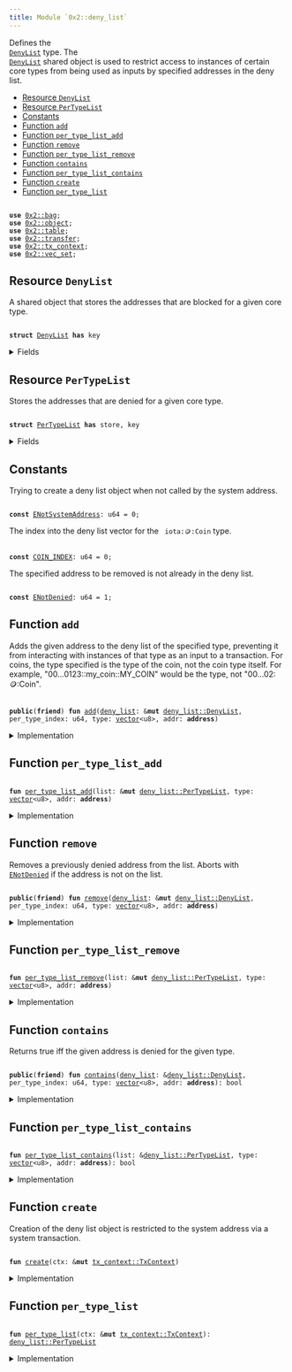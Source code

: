 ```yaml
---
title: Module `0x2::deny_list`
---
```


Defines the <code>
<a href="../iota-framework/deny_list.md#0x2_deny_list_DenyList">DenyList</a></code> type. The <code>
<a href="../iota-framework/deny_list.md#0x2_deny_list_DenyList">DenyList</a></code> shared object is used to restrict access to
instances of certain core types from being used as inputs by specified addresses in the deny
list.


-  [Resource `DenyList`](#0x2_deny_list_DenyList)
-  [Resource `PerTypeList`](#0x2_deny_list_PerTypeList)
-  [Constants](#@Constants_0)
-  [Function `add`](#0x2_deny_list_add)
-  [Function `per_type_list_add`](#0x2_deny_list_per_type_list_add)
-  [Function `remove`](#0x2_deny_list_remove)
-  [Function `per_type_list_remove`](#0x2_deny_list_per_type_list_remove)
-  [Function `contains`](#0x2_deny_list_contains)
-  [Function `per_type_list_contains`](#0x2_deny_list_per_type_list_contains)
-  [Function `create`](#0x2_deny_list_create)
-  [Function `per_type_list`](#0x2_deny_list_per_type_list)


<pre><code>
<b>use</b> <a href="../iota-framework/bag.md#0x2_bag">0x2::bag</a>;
<b>use</b> <a href="../iota-framework/object.md#0x2_object">0x2::object</a>;
<b>use</b> <a href="../iota-framework/table.md#0x2_table">0x2::table</a>;
<b>use</b> <a href="../iota-framework/transfer.md#0x2_transfer">0x2::transfer</a>;
<b>use</b> <a href="../iota-framework/tx_context.md#0x2_tx_context">0x2::tx_context</a>;
<b>use</b> <a href="../iota-framework/vec_set.md#0x2_vec_set">0x2::vec_set</a>;
</code></pre>



<Link id="0x2_deny_list_DenyList"></Link>

## Resource `DenyList`

A shared object that stores the addresses that are blocked for a given core type.


<pre><code>
<b>struct</b> <a href="../iota-framework/deny_list.md#0x2_deny_list_DenyList">DenyList</a> <b>has</b> key
</code></pre>



<details>
<summary>Fields</summary>


<dl>
<dt>
<code>
id: <a href="../iota-framework/object.md#0x2_object_UID">object::UID</a></code>
</dt>
<dd>

</dd>
<dt>
<code>
lists: <a href="../iota-framework/bag.md#0x2_bag_Bag">bag::Bag</a></code>
</dt>
<dd>
 The individual deny lists.
</dd>
</dl>


</details>

<Link id="0x2_deny_list_PerTypeList"></Link>

## Resource `PerTypeList`

Stores the addresses that are denied for a given core type.


<pre><code>
<b>struct</b> <a href="../iota-framework/deny_list.md#0x2_deny_list_PerTypeList">PerTypeList</a> <b>has</b> store, key
</code></pre>



<details>
<summary>Fields</summary>


<dl>
<dt>
<code>
id: <a href="../iota-framework/object.md#0x2_object_UID">object::UID</a></code>
</dt>
<dd>

</dd>
<dt>
<code>
denied_count: <a href="../iota-framework/table.md#0x2_table_Table">table::Table</a>&lt;<b>address</b>, u64&gt;</code>
</dt>
<dd>
 Number of object types that have been banned for a given address.
 Used to quickly skip checks for most addresses.
</dd>
<dt>
<code>
denied_addresses: <a href="../iota-framework/table.md#0x2_table_Table">table::Table</a>&lt;<a href="../move-stdlib/vector.md#0x1_vector">vector</a>&lt;u8&gt;, <a href="../iota-framework/vec_set.md#0x2_vec_set_VecSet">vec_set::VecSet</a>&lt;<b>address</b>&gt;&gt;</code>
</dt>
<dd>
 Set of addresses that are banned for a given type.
 For example with <code>
iota::coin::Coin</code>: If addresses A and B are banned from using
 "0...0123::my_coin::MY_COIN", this will be "0...0123::my_coin::MY_COIN" -> {A, B}.
</dd>
</dl>


</details>

<Link id="@Constants_0"></Link>

## Constants


<Link id="0x2_deny_list_ENotSystemAddress"></Link>

Trying to create a deny list object when not called by the system address.


<pre><code>
<b>const</b> <a href="../iota-framework/deny_list.md#0x2_deny_list_ENotSystemAddress">ENotSystemAddress</a>: u64 = 0;
</code></pre>



<Link id="0x2_deny_list_COIN_INDEX"></Link>

The index into the deny list vector for the <code>
iota::coin::Coin</code> type.


<pre><code>
<b>const</b> <a href="../iota-framework/deny_list.md#0x2_deny_list_COIN_INDEX">COIN_INDEX</a>: u64 = 0;
</code></pre>



<Link id="0x2_deny_list_ENotDenied"></Link>

The specified address to be removed is not already in the deny list.


<pre><code>
<b>const</b> <a href="../iota-framework/deny_list.md#0x2_deny_list_ENotDenied">ENotDenied</a>: u64 = 1;
</code></pre>



<Link id="0x2_deny_list_add"></Link>

## Function `add`

Adds the given address to the deny list of the specified type, preventing it
from interacting with instances of that type as an input to a transaction. For coins,
the type specified is the type of the coin, not the coin type itself. For example,
"00...0123::my_coin::MY_COIN" would be the type, not "00...02::coin::Coin".


<pre><code>
<b>public</b>(<b>friend</b>) <b>fun</b> <a href="../iota-framework/deny_list.md#0x2_deny_list_add">add</a>(<a href="../iota-framework/deny_list.md#0x2_deny_list">deny_list</a>: &<b>mut</b> <a href="../iota-framework/deny_list.md#0x2_deny_list_DenyList">deny_list::DenyList</a>, per_type_index: u64, type: <a href="../move-stdlib/vector.md#0x1_vector">vector</a>&lt;u8&gt;, addr: <b>address</b>)
</code></pre>



<details>
<summary>Implementation</summary>


<pre><code>
<b>public</b>(package) <b>fun</b> <a href="../iota-framework/deny_list.md#0x2_deny_list_add">add</a>(
    <a href="../iota-framework/deny_list.md#0x2_deny_list">deny_list</a>: &<b>mut</b> <a href="../iota-framework/deny_list.md#0x2_deny_list_DenyList">DenyList</a>,
    per_type_index: u64,
    `type`: <a href="../move-stdlib/vector.md#0x1_vector">vector</a>&lt;u8&gt;,
    addr: <b>address</b>,
) \{
    <b>let</b> bag_entry: &<b>mut</b> <a href="../iota-framework/deny_list.md#0x2_deny_list_PerTypeList">PerTypeList</a> = &<b>mut</b> <a href="../iota-framework/deny_list.md#0x2_deny_list">deny_list</a>.lists[per_type_index];
    bag_entry.<a href="../iota-framework/deny_list.md#0x2_deny_list_per_type_list_add">per_type_list_add</a>(`type`, addr)
}
</code></pre>



</details>

<Link id="0x2_deny_list_per_type_list_add"></Link>

## Function `per_type_list_add`



<pre><code>
<b>fun</b> <a href="../iota-framework/deny_list.md#0x2_deny_list_per_type_list_add">per_type_list_add</a>(list: &<b>mut</b> <a href="../iota-framework/deny_list.md#0x2_deny_list_PerTypeList">deny_list::PerTypeList</a>, type: <a href="../move-stdlib/vector.md#0x1_vector">vector</a>&lt;u8&gt;, addr: <b>address</b>)
</code></pre>



<details>
<summary>Implementation</summary>


<pre><code>
<b>fun</b> <a href="../iota-framework/deny_list.md#0x2_deny_list_per_type_list_add">per_type_list_add</a>(
    list: &<b>mut</b> <a href="../iota-framework/deny_list.md#0x2_deny_list_PerTypeList">PerTypeList</a>,
    `type`: <a href="../move-stdlib/vector.md#0x1_vector">vector</a>&lt;u8&gt;,
    addr: <b>address</b>,
) \{
    <b>if</b> (!list.denied_addresses.<a href="../iota-framework/deny_list.md#0x2_deny_list_contains">contains</a>(`type`)) \{
        list.denied_addresses.<a href="../iota-framework/deny_list.md#0x2_deny_list_add">add</a>(`type`, <a href="../iota-framework/vec_set.md#0x2_vec_set_empty">vec_set::empty</a>());
    };
    <b>let</b> denied_addresses = &<b>mut</b> list.denied_addresses[`type`];
    <b>let</b> already_denied = denied_addresses.<a href="../iota-framework/deny_list.md#0x2_deny_list_contains">contains</a>(&addr);
    <b>if</b> (already_denied) <b>return</b>;

    denied_addresses.insert(addr);
    <b>if</b> (!list.denied_count.<a href="../iota-framework/deny_list.md#0x2_deny_list_contains">contains</a>(addr)) \{
        list.denied_count.<a href="../iota-framework/deny_list.md#0x2_deny_list_add">add</a>(addr, 0);
    };
    <b>let</b> denied_count = &<b>mut</b> list.denied_count[addr];
    *denied_count = *denied_count + 1;
}
</code></pre>



</details>

<Link id="0x2_deny_list_remove"></Link>

## Function `remove`

Removes a previously denied address from the list.
Aborts with <code>
<a href="../iota-framework/deny_list.md#0x2_deny_list_ENotDenied">ENotDenied</a></code> if the address is not on the list.


<pre><code>
<b>public</b>(<b>friend</b>) <b>fun</b> <a href="../iota-framework/deny_list.md#0x2_deny_list_remove">remove</a>(<a href="../iota-framework/deny_list.md#0x2_deny_list">deny_list</a>: &<b>mut</b> <a href="../iota-framework/deny_list.md#0x2_deny_list_DenyList">deny_list::DenyList</a>, per_type_index: u64, type: <a href="../move-stdlib/vector.md#0x1_vector">vector</a>&lt;u8&gt;, addr: <b>address</b>)
</code></pre>



<details>
<summary>Implementation</summary>


<pre><code>
<b>public</b>(package) <b>fun</b> <a href="../iota-framework/deny_list.md#0x2_deny_list_remove">remove</a>(
    <a href="../iota-framework/deny_list.md#0x2_deny_list">deny_list</a>: &<b>mut</b> <a href="../iota-framework/deny_list.md#0x2_deny_list_DenyList">DenyList</a>,
    per_type_index: u64,
    `type`: <a href="../move-stdlib/vector.md#0x1_vector">vector</a>&lt;u8&gt;,
    addr: <b>address</b>,
) \{
    <a href="../iota-framework/deny_list.md#0x2_deny_list_per_type_list_remove">per_type_list_remove</a>(&<b>mut</b> <a href="../iota-framework/deny_list.md#0x2_deny_list">deny_list</a>.lists[per_type_index], `type`, addr)
}
</code></pre>



</details>

<Link id="0x2_deny_list_per_type_list_remove"></Link>

## Function `per_type_list_remove`



<pre><code>
<b>fun</b> <a href="../iota-framework/deny_list.md#0x2_deny_list_per_type_list_remove">per_type_list_remove</a>(list: &<b>mut</b> <a href="../iota-framework/deny_list.md#0x2_deny_list_PerTypeList">deny_list::PerTypeList</a>, type: <a href="../move-stdlib/vector.md#0x1_vector">vector</a>&lt;u8&gt;, addr: <b>address</b>)
</code></pre>



<details>
<summary>Implementation</summary>


<pre><code>
<b>fun</b> <a href="../iota-framework/deny_list.md#0x2_deny_list_per_type_list_remove">per_type_list_remove</a>(
    list: &<b>mut</b> <a href="../iota-framework/deny_list.md#0x2_deny_list_PerTypeList">PerTypeList</a>,
    `type`: <a href="../move-stdlib/vector.md#0x1_vector">vector</a>&lt;u8&gt;,
    addr: <b>address</b>,
) \{
    <b>let</b> denied_addresses = &<b>mut</b> list.denied_addresses[`type`];
    <b>assert</b>!(denied_addresses.<a href="../iota-framework/deny_list.md#0x2_deny_list_contains">contains</a>(&addr), <a href="../iota-framework/deny_list.md#0x2_deny_list_ENotDenied">ENotDenied</a>);
    denied_addresses.<a href="../iota-framework/deny_list.md#0x2_deny_list_remove">remove</a>(&addr);
    <b>let</b> denied_count = &<b>mut</b> list.denied_count[addr];
    *denied_count = *denied_count - 1;
    <b>if</b> (*denied_count == 0) \{
        list.denied_count.<a href="../iota-framework/deny_list.md#0x2_deny_list_remove">remove</a>(addr);
    }
}
</code></pre>



</details>

<Link id="0x2_deny_list_contains"></Link>

## Function `contains`

Returns true iff the given address is denied for the given type.


<pre><code>
<b>public</b>(<b>friend</b>) <b>fun</b> <a href="../iota-framework/deny_list.md#0x2_deny_list_contains">contains</a>(<a href="../iota-framework/deny_list.md#0x2_deny_list">deny_list</a>: &<a href="../iota-framework/deny_list.md#0x2_deny_list_DenyList">deny_list::DenyList</a>, per_type_index: u64, type: <a href="../move-stdlib/vector.md#0x1_vector">vector</a>&lt;u8&gt;, addr: <b>address</b>): bool
</code></pre>



<details>
<summary>Implementation</summary>


<pre><code>
<b>public</b>(package) <b>fun</b> <a href="../iota-framework/deny_list.md#0x2_deny_list_contains">contains</a>(
    <a href="../iota-framework/deny_list.md#0x2_deny_list">deny_list</a>: &<a href="../iota-framework/deny_list.md#0x2_deny_list_DenyList">DenyList</a>,
    per_type_index: u64,
    `type`: <a href="../move-stdlib/vector.md#0x1_vector">vector</a>&lt;u8&gt;,
    addr: <b>address</b>,
): bool \{
    <a href="../iota-framework/deny_list.md#0x2_deny_list_per_type_list_contains">per_type_list_contains</a>(&<a href="../iota-framework/deny_list.md#0x2_deny_list">deny_list</a>.lists[per_type_index], `type`, addr)
}
</code></pre>



</details>

<Link id="0x2_deny_list_per_type_list_contains"></Link>

## Function `per_type_list_contains`



<pre><code>
<b>fun</b> <a href="../iota-framework/deny_list.md#0x2_deny_list_per_type_list_contains">per_type_list_contains</a>(list: &<a href="../iota-framework/deny_list.md#0x2_deny_list_PerTypeList">deny_list::PerTypeList</a>, type: <a href="../move-stdlib/vector.md#0x1_vector">vector</a>&lt;u8&gt;, addr: <b>address</b>): bool
</code></pre>



<details>
<summary>Implementation</summary>


<pre><code>
<b>fun</b> <a href="../iota-framework/deny_list.md#0x2_deny_list_per_type_list_contains">per_type_list_contains</a>(
    list: &<a href="../iota-framework/deny_list.md#0x2_deny_list_PerTypeList">PerTypeList</a>,
    `type`: <a href="../move-stdlib/vector.md#0x1_vector">vector</a>&lt;u8&gt;,
    addr: <b>address</b>,
): bool \{
    <b>if</b> (!list.denied_count.<a href="../iota-framework/deny_list.md#0x2_deny_list_contains">contains</a>(addr)) <b>return</b> <b>false</b>;

    <b>let</b> denied_count = &list.denied_count[addr];
    <b>if</b> (*denied_count == 0) <b>return</b> <b>false</b>;

    <b>if</b> (!list.denied_addresses.<a href="../iota-framework/deny_list.md#0x2_deny_list_contains">contains</a>(`type`)) <b>return</b> <b>false</b>;

    <b>let</b> denied_addresses = &list.denied_addresses[`type`];
    denied_addresses.<a href="../iota-framework/deny_list.md#0x2_deny_list_contains">contains</a>(&addr)
}
</code></pre>



</details>

<Link id="0x2_deny_list_create"></Link>

## Function `create`

Creation of the deny list object is restricted to the system address
via a system transaction.


<pre><code>
<b>fun</b> <a href="../iota-framework/deny_list.md#0x2_deny_list_create">create</a>(ctx: &<b>mut</b> <a href="../iota-framework/tx_context.md#0x2_tx_context_TxContext">tx_context::TxContext</a>)
</code></pre>



<details>
<summary>Implementation</summary>


<pre><code>
<b>fun</b> <a href="../iota-framework/deny_list.md#0x2_deny_list_create">create</a>(ctx: &<b>mut</b> TxContext) \{
    <b>assert</b>!(ctx.sender() == @0x0, <a href="../iota-framework/deny_list.md#0x2_deny_list_ENotSystemAddress">ENotSystemAddress</a>);

    <b>let</b> <b>mut</b> lists = <a href="../iota-framework/bag.md#0x2_bag_new">bag::new</a>(ctx);
    lists.<a href="../iota-framework/deny_list.md#0x2_deny_list_add">add</a>(<a href="../iota-framework/deny_list.md#0x2_deny_list_COIN_INDEX">COIN_INDEX</a>, <a href="../iota-framework/deny_list.md#0x2_deny_list_per_type_list">per_type_list</a>(ctx));
    <b>let</b> deny_list_object = <a href="../iota-framework/deny_list.md#0x2_deny_list_DenyList">DenyList</a> \{
        id: <a href="../iota-framework/object.md#0x2_object_iota_deny_list_object_id">object::iota_deny_list_object_id</a>(),
        lists,
    };
    <a href="../iota-framework/transfer.md#0x2_transfer_share_object">transfer::share_object</a>(deny_list_object);
}
</code></pre>



</details>

<Link id="0x2_deny_list_per_type_list"></Link>

## Function `per_type_list`



<pre><code>
<b>fun</b> <a href="../iota-framework/deny_list.md#0x2_deny_list_per_type_list">per_type_list</a>(ctx: &<b>mut</b> <a href="../iota-framework/tx_context.md#0x2_tx_context_TxContext">tx_context::TxContext</a>): <a href="../iota-framework/deny_list.md#0x2_deny_list_PerTypeList">deny_list::PerTypeList</a>
</code></pre>



<details>
<summary>Implementation</summary>


<pre><code>
<b>fun</b> <a href="../iota-framework/deny_list.md#0x2_deny_list_per_type_list">per_type_list</a>(ctx: &<b>mut</b> TxContext): <a href="../iota-framework/deny_list.md#0x2_deny_list_PerTypeList">PerTypeList</a> \{
    <a href="../iota-framework/deny_list.md#0x2_deny_list_PerTypeList">PerTypeList</a> \{
        id: <a href="../iota-framework/object.md#0x2_object_new">object::new</a>(ctx),
        denied_count: <a href="../iota-framework/table.md#0x2_table_new">table::new</a>(ctx),
        denied_addresses: <a href="../iota-framework/table.md#0x2_table_new">table::new</a>(ctx),
    }
}
</code></pre>



</details>
